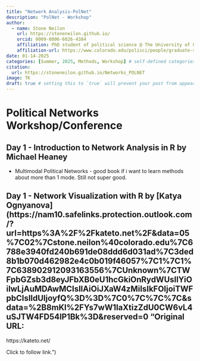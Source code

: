 ```yaml
---
title: "Network Analysis-PolNet"
description: "PolNet - Workshop"
author:
  - name: Stone Neilon
    url: https://stoneneilon.github.io/
    orcid: 0009-0006-6026-4384
    affiliation: PhD student of political science @ The University of Colorado Boulder
    affiliation-url: https://www.colorado.edu/polisci/people/graduate-students/stone-neilon
date: 01-14-2025
categories: [Summer, 2025, Methods, Workshop] # self-defined categories
citation: 
  url: https://stoneneilon.github.io/Networks_POLNET
image: TK
draft: true # setting this to `true` will prevent your post from appearing on your listing page until you're ready!
---
```


# Political Networks Workshop/Conference

## Day 1 - **Introduction to Network Analysis in R by Michael Heaney**

-   Multimodal Political Networks - good book if i want to learn methods about more than 1 mode. Still not super good.

## Day 1 - Network Visualization with R by \[Katya Ognyanova\](https://nam10.safelinks.protection.outlook.com/?url=https%3A%2F%2Fkateto.net%2F&data=05%7C02%7Cstone.neilon%40colorado.edu%7C6788e3940fd240b691de08ddd6d031ad%7C3ded8b1b070d462982e4c0b019f46057%7C1%7C1%7C638902912093163556%7CUnknown%7CTWFpbGZsb3d8eyJFbXB0eU1hcGkiOnRydWUsIlYiOiIwLjAuMDAwMCIsIlAiOiJXaW4zMiIsIkFOIjoiTWFpbCIsIldUIjoyfQ%3D%3D%7C0%7C%7C%7C&sdata=%2B8mKl%2FYs7wW1IaXtizZdU0CW6vL4uSJTW4FD54IP1Bk%3D&reserved=0 "Original URL:

https://kateto.net/

Click to follow link.")
